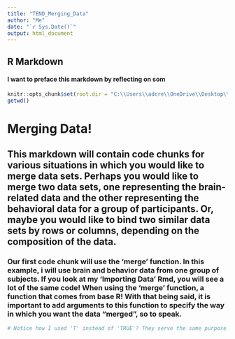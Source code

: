 ---
title: "TEND_Merging_Data"
author: "Me"
date: "`r Sys.Date()`"
output: html_document
---
## R Markdown

#### I want to preface this markdown by reflecting on som

```{r setup, include=FALSE}
knitr::opts_chunk$set(root.dir = "C:\\Users\\adcre\\OneDrive\\Desktop\\Desktop_RStudio", echo = TRUE, tidy=TRUE)
getwd()
```

# Merging Data!

## This markdown will contain code chunks for various situations in which you would like to merge data sets. Perhaps you would like to merge two data sets, one representing the brain-related data and the other representing the behavioral data for a group of participants. Or, maybe you would like to bind two similar data sets by rows or columns, depending on the composition of the data.

### Our first code chunk will use the 'merge' function. In this example, i will use brain and behavior data from one group of subjects. If you look at my 'Importing Data' Rmd, you will see a lot of the same code! When using the 'merge' function, a function that comes from base R! With that being said, it is important to add arguments to this function to specify the way in which you want the data "merged", so to speak.
```{r merge base, include=T, echo=T}
# Notice how I used 'T' instead of 'TRUE'? They serve the same purpose in TRUE/FALSE arguments


```


